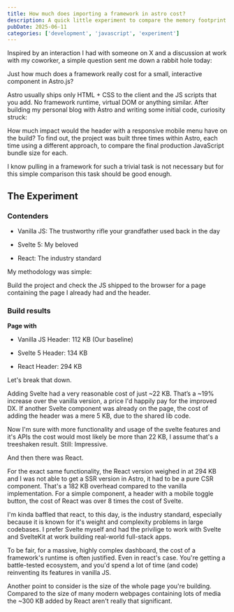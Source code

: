 ```yaml
---
title: How much does importing a framework in astro cost?
description: A quick little experiment to compare the memory footprint of using svelte vs. react vs. vanilla JS.
pubDate: 2025-06-11
categories: ['development', 'javascript', 'experiment']
---
```


Inspired by an interaction I had with someone on X and a discussion at work with my coworker, a simple question sent me down a rabbit hole today:

Just how much does a framework really cost for a small, interactive component in Astro.js?

Astro usually ships only HTML + CSS to the client and the JS scripts that you add. No framework runtime, virtual DOM or anything similar.
After building my personal blog with Astro and writing some initial code, curiosity struck: 

How much impact would the header with a responsive mobile menu have on the build? To find out, the project was built three times within Astro, each time using a different approach, to compare the final production JavaScript bundle size for each.

I know pulling in a framework for such a trivial task is not necessary but for this simple comparison this task should be good enough.

## The Experiment 

### Contenders

- Vanilla JS: The trustworthy rifle your grandfather used back in the day

- Svelte 5: My beloved

- React: The industry standard

My methodology was simple:

Build the project and check the JS shipped to the browser for a page containing the page I already had and the header.

### Build results

**Page with**

- Vanilla JS Header: 112 KB (Our baseline)

- Svelte 5 Header: 134 KB

- React Header: 294 KB

Let's break that down.

Adding Svelte had a very reasonable cost of just ~22 KB. That’s a ~19% increase over the vanilla version, a price I'd happily pay for the improved DX. If another Svelte component was already on the page, the cost of adding the header was a mere 5 KB, due to the shared lib code.

Now I'm sure with more functionality and usage of the svelte features and it's APIs the cost would most likely be more than 22 KB, I assume that's a treeshaken result. Still: Impressive.

And then there was React.

For the exact same functionality, the React version weighed in at 294 KB and I was not able to get a SSR version in Astro, it had to be a pure CSR component. That's a 182 KB overhead compared to the vanilla implementation. For a simple component, a header with a mobile toggle button, the cost of React was over 8 times the cost of Svelte.

I'm kinda baffled that react, to this day, is the industry standard, especially because it is known for it's weight and complexity problems in large codebases. I prefer Svelte myself and had the privilige to work with Svelte and SvelteKit at work building real-world full-stack apps.

To be fair, for a massive, highly complex dashboard, the cost of a framework's runtime is often justified. Even in react's case. You're getting a battle-tested ecosystem, and you'd spend a lot of time (and code) reinventing its features in vanilla JS.

Another point to consider is the size of the whole page you're building. Compared to the size of many modern webpages containing lots of media the ~300 KB added by React aren't really that significant.
